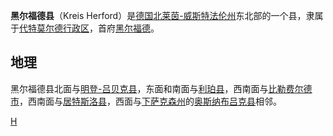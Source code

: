 {{noteTA|G1=德国地名|G2=Landkreis|G3=单位}}
{{德国县级行政单位
| 县徽图 = Image:DEU Kreis Herford COA.svg
| 在德国内的位置图 = Image:Lage des Kreises Herford in Deutschland.PNG
| 所属联邦州 = 北莱茵-威斯特法伦州
| 所属行政区 = 代特莫尔德行政区
| 首府 = 黑尔福德
| 面积 = 450.04
| 人口 = 253,751
| 统计时间 = 2006年12月31日
| 人口密度 = 564
| 汽车牌号 = HF
| 下设城镇 = 6个市、3个镇
| 政府地址 = Amtshausstraße 3<br />32051 Herford
| 政府网站 = www.kreis-herford.de
| 在州内的位置图 = Image:North rhine w hf.png
|}}

'''黑尔福德县'''（Kreis Herford）是[[德国|德国]][[北莱茵-威斯特法伦州|北莱茵-威斯特法伦州]]东北部的一个县，隶属于[[代特莫尔德行政区|代特莫尔德行政区]]，首府[[黑尔福德|黑尔福德]]。

== 地理 ==

黑尔福德县北面与[[明登-吕贝克县|明登-吕贝克县]]，东面和南面与[[利珀县|利珀县]]，西南面与[[比勒费尔德|比勒费尔德市]]，西南面与[[居特斯洛县|居特斯洛县]]，西面与[[下萨克森州|下萨克森州]]的[[奥斯纳布吕克县|奥斯纳布吕克县]]相邻。

{{北莱茵-威斯特法伦州行政区划}}

{{Authority control}}
[[Category:北莱茵-威斯特法伦州|H]]